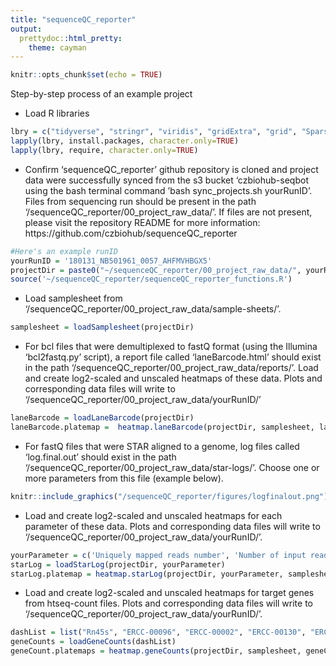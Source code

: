 ```yaml
---
title: "sequenceQC_reporter"
output:
  prettydoc::html_pretty:
    theme: cayman
---
```


```r
knitr::opts_chunk$set(echo = TRUE)
```

Step-by-step process of an example project

* Load R libraries
```r
lbry = c("tidyverse", "stringr", "viridis", "gridExtra", "grid", "SparseM")
lapply(lbry, install.packages, character.only=TRUE)
lapply(lbry, require, character.only=TRUE)
```


* Confirm 'sequenceQC_reporter' github repository is cloned and project data were successfully synced from the s3 bucket 'czbiohub-seqbot using the bash terminal command 'bash sync_projects.sh yourRunID'. Files from sequencing run should be present in the path '/sequenceQC_reporter/00_project_raw_data/'. If files are not present, please visit the repository README for more information: https://github.com/czbiohub/sequenceQC_reporter
```r
#Here's an example runID
yourRunID = '180131_NB501961_0057_AHFMVHBGX5'
projectDir = paste0("~/sequenceQC_reporter/00_project_raw_data/", yourRunID)
source('~/sequenceQC_reporter/sequenceQC_reporter_functions.R')
```

* Load samplesheet from '/sequenceQC_reporter/00_project_raw_data/sample-sheets/'. 
```r
samplesheet = loadSamplesheet(projectDir)
```

* For bcl files that were demultiplexed to fastQ format (using the Illumina 'bcl2fastq.py' script), a report file called 'laneBarcode.html' should exist in the path '/sequenceQC_reporter/00_project_raw_data/reports/'. Load and create log2-scaled and unscaled heatmaps of these data. Plots and corresponding data files will write to '/sequenceQC_reporter/00_project_raw_data/yourRunID/'
```r
laneBarcode = loadLaneBarcode(projectDir)
laneBarcode.platemap =  heatmap.laneBarcode(projectDir, samplesheet, laneBarcode)
```

* For fastQ files that were STAR aligned to a genome, log files called 'log.final.out' should exist in the path '/sequenceQC_reporter/00_project_raw_data/star-logs/'. Choose one or more parameters from this file (example below).
```r
knitr::include_graphics("/sequenceQC_reporter/figures/logfinalout.png")
```

* Load and create log2-scaled and unscaled heatmaps for each parameter of these data. Plots and corresponding data files will write to '/sequenceQC_reporter/00_project_raw_data/yourRunID/'.
```r
yourParameter = c('Uniquely mapped reads number', 'Number of input reads', 'Uniquely mapped reads %')
starLog = loadStarLog(projectDir, yourParameter)
starLog.platemap = heatmap.starLog(projectDir, yourParameter, samplesheet, starLog)
```

* Load and create log2-scaled and unscaled heatmaps for target genes from htseq-count files. Plots and corresponding data files will write to '/sequenceQC_reporter/00_project_raw_data/yourRunID/'.
```r
dashList = list("Rn45s", "ERCC-00096", "ERCC-00002", "ERCC-00130", "ERCC-00074", "ERCC-00113", "ERCC-00136")
geneCounts = loadGeneCounts(dashList)
geneCount.platemaps = heatmap.geneCounts(projectDir, samplesheet, geneCounts, dashList)
```

